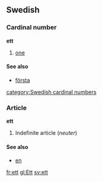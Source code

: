 ==Swedish==
===Cardinal number===
'''ett'''

#[[one]]

====See also====
*[[första]]

[[category:Swedish cardinal numbers]]

===Article===
'''ett'''

#Indefinite article (''neuter'')

====See also====
*[[en#Swedish|en]]

[[fr:ett]]
[[gl:Ett]]
[[sv:ett]]